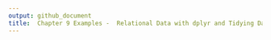 ```yaml
---
output: github_document
title:  Chapter 9 Examples -  Relational Data with dplyr and Tidying Data with tidyr
---
```


